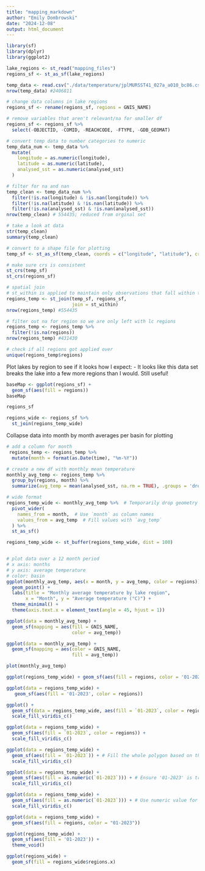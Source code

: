 ```yaml
---
title: "mapping_markdown"
author: "Emily Dombrowski"
date: "2024-12-08"
output: html_document
---
```


```r
library(sf)
library(dplyr)
library(ggplot2)

lake_regions <- st_read("mapping_files")
regions_sf <- st_as_sf(lake_regions)

temp_data <- read.csv("./data/temperature/jplMURSST41_027a_a010_bc86.csv")
nrow(temp_data) #2406811
```

```r

# change data columns in lake regions
regions_sf <- rename(regions_sf, regions = GNIS_NAME)

# remove variables that aren't relevant/na for smaller df
regions_sf <- regions_sf %>%
  select(-OBJECTID, -COMID, -REACHCODE, -FTYPE, -GDB_GEOMAT)

# convert temp data to number categories to numeric
temp_data_num <- temp_data %>%
  mutate(
    longitude = as.numeric(longitude),
    latitude = as.numeric(latitude),
    analysed_sst = as.numeric(analysed_sst)
  )

# filter for na and nan
temp_clean <- temp_data_num %>%
  filter(!is.na(longitude) & !is.nan(longitude)) %>%
  filter(!is.na(latitude) & !is.nan(latitude)) %>%
  filter(!is.na(analysed_sst) & !is.nan(analysed_sst)) 
nrow(temp_clean) # 554435; reduced from orginal set

# take a look at data
str(temp_clean)
summary(temp_clean)

# convert to a shape file for plotting
temp_sf <- st_as_sf(temp_clean, coords = c("longitude", "latitude"), crs = 4326)

# make sure crs is consistent
st_crs(temp_sf)
st_crs(regions_sf)

# spatial join
# st_within is applied to maintain only observations that fall within the regions
regions_temp <- st_join(temp_sf, regions_sf,
                        join = st_within)
nrow(regions_temp) #554435

# filter out na for region so we are only left with lc regions
regions_temp <- regions_temp %>%
  filter(!is.na(regions))
nrow(regions_temp) #431430

# check if all regions got applied over
unique(regions_temp$regions)
```

Plot lakes by region to see if it looks how I expect: 
- It looks like this data set breaks the lake into a few more regions than I would. Still useful!
```r
baseMap <- ggplot(regions_sf) +
  geom_sf(aes(fill = regions)) 
baseMap

regions_sf

regions_wide <- regions_sf %>%
  st_join(regions_temp_wide)
```

Collapse data into month by month averages per basin for plotting
```r
# add a column for month
 regions_temp <- regions_temp %>%
  mutate(month = format(as.Date(time), "%m-%Y"))

# create a new df with monthly mean temperature
monthly_avg_temp <- regions_temp %>%
  group_by(regions, month) %>%
  summarize(avg_temp = mean(analysed_sst, na.rm = TRUE), .groups = 'drop')

# wide format
regions_temp_wide <- monthly_avg_temp %>%  # Temporarily drop geometry for reshaping
  pivot_wider(
    names_from = month,  # Use `month` as column names
    values_from = avg_temp  # Fill values with `avg_temp`
  ) %>%
  st_as_sf()

regions_temp_wide <- st_buffer(regions_temp_wide, dist = 100)


# plot data over a 12 month period
# x axis: months
# y axis: average temperature
# color: basin
ggplot(monthly_avg_temp, aes(x = month, y = avg_temp, color = regions)) +
  geom_point() +
  labs(title = "Monthly average temperature by lake region",
       x = "Month", y = "Average temperature (°C)") +
  theme_minimal() +
  theme(axis.text.x = element_text(angle = 45, hjust = 1))

ggplot(data = monthly_avg_temp) +
  geom_sf(mapping = aes(fill = GNIS_NAME,
                        color = avg_temp))

ggplot(data = monthly_avg_temp) + 
  geom_sf(mapping = aes(color = GNIS_NAME,
                        fill = avg_temp))

plot(monthly_avg_temp)
```

```r
ggplot(regions_temp_wide) + geom_sf(aes(fill = regions, color = '01-2023'))

ggplot(data = regions_temp_wide) +
   geom_sf(aes(fill = '01-2023', color = regions))

ggplot() +
  geom_sf(data = regions_temp_wide, aes(fill = `01-2023`, color = regions)) +
  scale_fill_viridis_c()

ggplot(data = regions_temp_wide) +
  geom_sf(aes(fill = `01-2023`, color = regions)) +
  scale_fill_viridis_c()

ggplot(data = regions_temp_wide) +
  geom_sf(aes(fill = `01-2023`)) + # Fill the whole polygon based on the temperature
  scale_fill_viridis_c()

ggplot(data = regions_temp_wide) +
  geom_sf(aes(fill = as.numeric(`01-2023`))) + # Ensure '01-2023' is treated as numeric
  scale_fill_viridis_c()

ggplot(data = regions_temp_wide) +
  geom_sf(aes(fill = as.numeric(`01-2023`))) + # Use numeric value for fill
  scale_fill_viridis_c()

ggplot(data = regions_temp_wide) +
  geom_sf(aes(fill = regions, color = "01-2023"))

ggplot(regions_temp_wide) +
  geom_sf(aes(fill = '01-2023')) +
  theme_void()

ggplot(regions_wide) +
  geom_sf(fill = regions_wide$regions.x) 
```